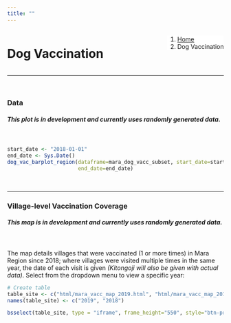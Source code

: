```yaml
---
title: ""
---
```


<!--Add a loading bar!-->
<script src="pace.js"></script>
<link href="pace_loadbar_loading.css" rel="stylesheet" />

<!--Create a block for title and breadcrumbs to appear on same line-->
<div style="width: 100%; display: inline-block;">
<div style="float: left;">
<h1>Dog Vaccination</h1>
</div>
<div style="float: right;">
<ol class="breadcrumb" style="background-color:white;">
  <li class="breadcrumb-item"><a href="index.html">Home</a></li>
  <li class="breadcrumb-item active">Dog Vaccination</li>
</ol>
</div>
</div>
<hr class="hr-orange">

<br>
  
<!--Begin page content!-->  

### Data  
  
<h5 class="text-primary"><em>This plot is in development and currently uses randomly generated data.</em></h5>
<br>
  
```r
start_date <- "2018-01-01"
end_date <- Sys.Date()
dog_vac_barplot_region(dataframe=mara_dog_vacc_subset, start_date=start_date,
                       end_date=end_date)
```

<br>

<hr class="hr-grey">

### Village-level Vaccination Coverage  
  
<h5 class="text-primary"><em>This map is in development and currently uses randomly generated data.</em></h5>
<br> 

The map details villages that were vaccinated (1 or more times) in Mara Region since 2018; where villages were visited multiple times in the same year, the date of each visit is given <em class="text-primary">(Kitongoji will also be given with actual data)</em>. Select from the dropdown menu to view a specific year:  

```r
# Create table
table_site <- c("html/mara_vacc_map_2019.html", "html/mara_vacc_map_2018.html")
names(table_site) <- c("2019", "2018")

bsselect(table_site, type = "iframe", frame_height="550", style="btn-primary", show_tick=TRUE, height=0)
```
